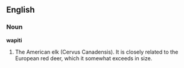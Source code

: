==English==

===Noun===

'''wapiti'''

#The American elk (Cervus Canadensis). It is closely related to the European red deer, which it somewhat exceeds in size.